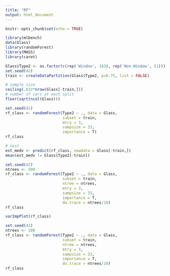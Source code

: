 ```yaml
---
title: "RF"
output: html_document
---
```


```r
knitr::opts_chunk$set(echo = TRUE)
```

```r
library(mlbench)
data(Glass)
library(randomForest)
library(MASS)
library(caret)
```

```r
Glass$Type2 <- as.factor(c(rep('Window', 163), rep('Non-Window', 51)))
set.seed(42)
train <- createDataPartition(Glass$Type2, p=0.75, list = FALSE)
```


```r
# sample size
ceiling(.632*nrow(Glass[-train,]))
# number of vars at each split
floor(sqrt(ncol(Glass)))
```


```r
set.seed(42)
rf_class <- randomForest(Type2 ~ ., data = Glass,
                         subset = train,
                         mtry = 3,
                         sampsize = 33,
                         importance = T)
rf_class
```
```r
# test
est_medv <- predict(rf_class, newdata = Glass[-train,])
mean(est_medv != Glass$Type2[-train])
```
```r
set.seed(42)
ntrees <- 500
rf_class <- randomForest(Type2 ~ ., data = Glass,
                         subset = train,
                         ntree = ntrees,
                         mtry = 3,
                         sampsize = 33,
                         importance = T,
                         do.trace = ntrees/10)
rf_class
```


```r
varImpPlot(rf_class)
```



```r
set.seed(42)
ntrees <- 100
rf_class <- randomForest(Type2 ~ ., data = Glass,
                         subset = train,
                         ntree = ntrees,
                         mtry = 3,
                         sampsize = 33,
                         importance = T,
                         do.trace = ntrees/10)
rf_class
```




